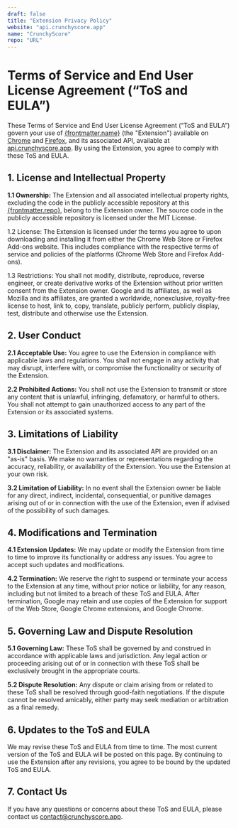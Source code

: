 ```yaml
---
draft: false
title: "Extension Privacy Policy"
website: "api.crunchyscore.app"
name: "CrunchyScore"
repo: "URL"
---
```


# Terms of Service and End User License Agreement (“ToS and EULA”)

These Terms of Service and End User License Agreement (“ToS and EULA”) govern your use of [{frontmatter.name}](https://crunchyscore.app/) (the "Extension") available on [Chrome](https://chrome.google.com/webstore/detail/crunchyscore/coiidbjimmeojgdkclafjccnhgenmmbi/) and [Firefox](https://addons.mozilla.org/fr/firefox/addon/crunchyscore/), and its associated API, available at [api.crunchyscore.app](https://api.crunchyscore.app/). By using the Extension, you agree to comply with these ToS and EULA.

## 1. License and Intellectual Property

**1.1 Ownership:** The Extension and all associated intellectual property rights, excluding the code in the publicly accessible repository at this [{frontmatter.repo}](https://github.com/befabri/crunchyscore/), belong to the Extension owner. The source code in the publicly accessible repository is licensed under the MIT License.

1.2 License: The Extension is licensed under the terms you agree to upon downloading and installing it from either the Chrome Web Store or Firefox Add-ons website. This includes compliance with the respective terms of service and policies of the platforms (Chrome Web Store and Firefox Add-ons).

1.3 Restrictions: You shall not modify, distribute, reproduce, reverse engineer, or create derivative works of the Extension without prior written consent from the Extension owner. Google and its affiliates, as well as Mozilla and its affiliates, are granted a worldwide, nonexclusive, royalty-free license to host, link to, copy, translate, publicly perform, publicly display, test, distribute and otherwise use the Extension.

## 2. User Conduct

**2.1 Acceptable Use:** You agree to use the Extension in compliance with applicable laws and regulations. You shall not engage in any activity that may disrupt, interfere with, or compromise the functionality or security of the Extension.

**2.2 Prohibited Actions:** You shall not use the Extension to transmit or store any content that is unlawful, infringing, defamatory, or harmful to others. You shall not attempt to gain unauthorized access to any part of the Extension or its associated systems.

## 3. Limitations of Liability

**3.1 Disclaimer:** The Extension and its associated API are provided on an "as-is" basis. We make no warranties or representations regarding the accuracy, reliability, or availability of the Extension. You use the Extension at your own risk.

**3.2 Limitation of Liability:** In no event shall the Extension owner be liable for any direct, indirect, incidental, consequential, or punitive damages arising out of or in connection with the use of the Extension, even if advised of the possibility of such damages.

## 4. Modifications and Termination

**4.1 Extension Updates:** We may update or modify the Extension from time to time to improve its functionality or address any issues. You agree to accept such updates and modifications.

**4.2 Termination:** We reserve the right to suspend or terminate your access to the Extension at any time, without prior notice or liability, for any reason, including but not limited to a breach of these ToS and EULA. After termination, Google may retain and use copies of the Extension for support of the Web Store, Google Chrome extensions, and Google Chrome.

## 5. Governing Law and Dispute Resolution

**5.1 Governing Law:** These ToS shall be governed by and construed in accordance with applicable laws and jurisdiction. Any legal action or proceeding arising out of or in connection with these ToS shall be exclusively brought in the appropriate courts.

**5.2 Dispute Resolution:** Any dispute or claim arising from or related to these ToS shall be resolved through good-faith negotiations. If the dispute cannot be resolved amicably, either party may seek mediation or arbitration as a final remedy.

## 6. Updates to the ToS and EULA

We may revise these ToS and EULA from time to time. The most current version of the ToS and EULA will be posted on this page. By continuing to use the Extension after any revisions, you agree to be bound by the updated ToS and EULA.

## 7. Contact Us

If you have any questions or concerns about these ToS and EULA, please contact us [contact@crunchyscore.app](mailto:contact@crunchyscore.app).
